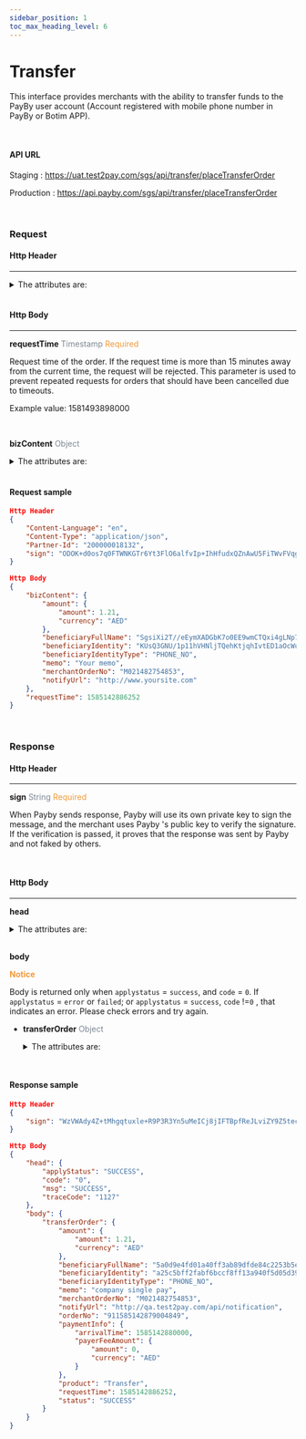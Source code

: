 ```yaml
---
sidebar_position: 1
toc_max_heading_level: 6
---
```



# Transfer

This interface provides merchants with the ability to transfer funds to the PayBy user account (Account registered with mobile phone number in PayBy or Botim APP).

<br/>

#### API URL

Staging : https://uat.test2pay.com/sgs/api/transfer/placeTransferOrder

Production : https://api.payby.com/sgs/api/transfer/placeTransferOrder

<br/>

### Request

#### Http Header

---

<details>
  <summary>The attributes are:</summary>

  <RequestHeader/>
</details>

<br/>

#### Http Body

---

**requestTime**   <font color = ' #7d8793'>Timestamp</font>   <font color = '#f19938'>Required</font>

Request time of the order. If the request time is more than 15 minutes away from the current time, the request will be rejected. This parameter is used to prevent repeated requests for orders that should have been cancelled due to timeouts.

Example value: 1581493898000

<br/>

**bizContent**   <font color = ' #7d8793'>Object</font>  

  <details>
  <summary>The attributes are:</summary>
    <BizContent />
  </details>
<br/>

#### Request sample

```json
Http Header
{
    "Content-Language": "en",
    "Content-Type": "application/json",
    "Partner-Id": "200000018132",
    "sign": "ODOK+d0os7q0FTWNKGTr6Yt3FlO6alfvIp+IhHfudxQZnAwU5FiTWvFVqgthcsvmIR5uYpcg8PT+ZMpaGnsyicmIDfutmUOh1qVwHddkWeUJr0/Mz8kZu01nyaBOaK3Onc6eR/oUnaVRnkelJIkY1T64+DWiihzcLHgsjIThpeYay/mEf8hajKlg2ciXyWpQiA1BOPA7VwQRlBArOA0FTMjJU02uWVj4eqHeBa4lED/p5hJGfSwmSWKMZ1QjqeJzFk1mpTyVLjPZLVltSxPsj/WSpRPXrVE9qKJxekiDVgalhtqB+/LKSMx4+Bb9z0zp2u8II3oTtaPGwwRtylyxdA=="
}

Http Body
{
    "bizContent": {
        "amount": {
            "amount": 1.21,
            "currency": "AED"
        },
        "beneficiaryFullName": "SgsiXi2T//eEymXADGbK7o0EE9wmCTQxi4gLNp7y1JYTW0PbGbEmYk2rmsLc56kSOMbgAGUPf0Na0qs3uPwwhyfGSrHJsxNB8J2wBhcvBm8eSX2BjS45qT/hI8pW2KhpprWVXMmwCCh7NX36Imp0WcsDg8o4EHKBKgg1GLBOBkCh7tHAEDMPhwOllsGYioPb9eKmXHoRlgBAosD+wgEayvLS2LgGb18gGMM3w4ujwLKllQ2g2cr3HiCzvEcaroiBJ/1XSjGQ5rJNVomLpXec05Mr9Ql2oszh8uGbayCL3M4EhppXsA0KTYkHhxmZ5yM7pWmpHQH2tRtxE8EM5j7o3g==",
        "beneficiaryIdentity": "KUsQ3GNU/1p11hVHNljTQehKtjqhIvtED1aOcWuVqY2puGqiSs8ulAN51xLzaQ9mPcWnGry0Sqdun+mGdcroTOGZBP1zOXF3unps29JO7rkYCQK7pqAcelTV0QIi122QLqXmVpEKAcfT/zLRhQdxA9qf+XyOc4LfJTLVv02z+BRK02YvV+pwszbLzmqDJiffs0ffa32zqVDJFgM+sJgRYowW4v3QKvplpwjlEwjB6vnQO9mCBuLX/zz6q0wIQjjPiHLalUQRwOUzhXQU4aRYs7UBhNdy8wcn0dQNeWfZw1Pd30kwVAeDcPis48UsPET49wmDr/PDOdbFEqBPCLHxkA==",
        "beneficiaryIdentityType": "PHONE_NO",
        "memo": "Your memo",
        "merchantOrderNo": "M021482754853",
        "notifyUrl": "http://www.yoursite.com"
    },
    "requestTime": 1585142886252
}
```

<br/>

### Response

#### Http Header

---

**sign**   <font color = ' #7d8793'>String</font>   <font color = '#f19938'>Required</font>

When Payby sends response, Payby will use its own private key to sign the message, and the merchant uses Payby 's public key to verify the signature. If the verification is passed, it proves that the response was sent by Payby and not faked by others.

<br/>

#### Http Body

---

**head** 

<details>
  <summary>The attributes are:</summary>
    <ResponseHead />
  </details>
<br/>

**body** 

**<font color = '#f19938'>Notice</font>**

Body is returned only when `applystatus` = `success`, and `code` = `0`.
If `applystatus` = `error` or `failed`;  or `applystatus` = `success`, `code` !=`0` , that indicates an error. Please check errors and try again.



- **transferOrder**   <font color = ' #7d8793'>Object</font>

  <details>
  <summary>The attributes are:</summary>
    <TransferToOrder />
  </details>

<br/>

#### Response sample

```json
Http Header
{
    "sign": "WzVWAdy4Z+tMhgqtuxle+R9P3R3Yn5uMeICj8jIFTBpfReJLviZY9Z5tecWpjXM8ESaxkhn052hE1TSYXncCzB0A/lFwwbP/ylJTw5y1kvhN8BMyO55kl7y1MRCwhNc5VrEFx96SJN1MvrpbzIxuLkf12GXoqXVO3VG9eKv+iErfPlEJ/7iYcjn7EI7s5Dk0iZ9jVvlK3CxSuJQkUmVz0UGHJBjd/912z54YjxAOdlxRmT4In9L2UXQZppihj79wf2xaH3Z1Pde3K4O1quFMbRXsHWvixIpsMcrfkOUoribXFo7e5+fMbEsIGA3t1EJNw7nKavmb3IrkP9CrW3Hfnw=="
}

Http Body
{
    "head": {
        "applyStatus": "SUCCESS",
        "code": "0",
        "msg": "SUCCESS",
        "traceCode": "1127"
    },
    "body": {
        "transferOrder": {
            "amount": {
                "amount": 1.21,
                "currency": "AED"
            },
            "beneficiaryFullName": "5a0d9e4fd01a40ff3ab89dfde84c2253b5ea07c4ba8b4e5f25b81df3b73b9db0",
            "beneficiaryIdentity": "a25c5bff2fabf6bccf8ff13a940f5d05d3927c1501373ac6fa129d4fa688417c",
            "beneficiaryIdentityType": "PHONE_NO",
            "memo": "company single pay",
            "merchantOrderNo": "M021482754853",
            "notifyUrl": "http://qa.test2pay.com/api/notification",
            "orderNo": "911585142879004849",
            "paymentInfo": {
                "arrivalTime": 1585142880000,
                "payerFeeAmount": {
                    "amount": 0,
                    "currency": "AED"
                }
            },
            "product": "Transfer",
            "requestTime": 1585142886252,
            "status": "SUCCESS"
        }
    }
}
```

